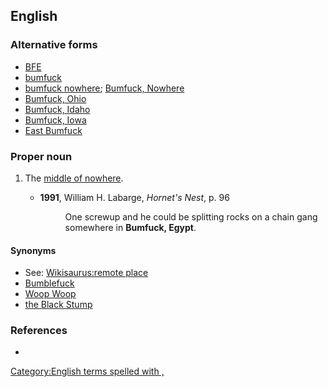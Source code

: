 ==English==

===Alternative forms===
* [[BFE]]
* [[bumfuck]]
* [[bumfuck nowhere]]; [[Bumfuck, Nowhere]]
* [[Bumfuck, Ohio]]
* [[Bumfuck, Idaho]]
* [[Bumfuck, Iowa]]
* [[East Bumfuck]]

===Proper noun===
{{en-proper noun|head=[[bumfuck|Bumfuck]], [[Egypt]]}}

# {{label|en|vulgar|idiomatic|US|originally|military slang}} The [[middle of nowhere]].
#* '''1991''', William H. Labarge, ''Hornet's Nest'', p. 96
#*: One screwup and he could be splitting rocks on a chain gang somewhere in '''Bumfuck, Egypt'''.

====Synonyms====
* See: [[Wikisaurus:remote place]]
* [[Bumblefuck]]
* [[Woop Woop]] {{qualifier|Australia}}
* [[the Black Stump]] {{qualifier|Australia}}

===References===
* {{reference-book|author=Elting, John R., Dan Cragg, Ernest Deal|year=1984|title=A Dictionary of Soldier Talk|location=New York|publisher=Scribner|pages=p. 43}}

[[Category:English terms spelled with ,]]